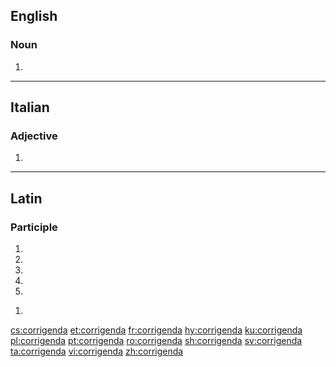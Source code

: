 ==English==

===Noun===
{{head|en|noun plural form}}

# {{plural of|corrigendum|lang=en}}

----

==Italian==

===Adjective===
{{head|it|adjective form|g=f-s}}

# {{inflection of|corrigendo||f|s|lang=it}}

----

==Latin==

===Participle===
{{la-part-form|corrigenda}}

# {{inflection of|corrigendus||nom|f|s|lang=la}}
# {{inflection of|corrigendus||nom|n|p|lang=la}}
# {{inflection of|corrigendus||acc|n|p|lang=la}}
# {{inflection of|corrigendus||voc|f|s|lang=la}}
# {{inflection of|corrigendus||voc|n|p|lang=la}}

{{la-part-form|corrigendā}}

# {{inflection of|corrigendus||abl|f|s|lang=la}}

[[cs:corrigenda]]
[[et:corrigenda]]
[[fr:corrigenda]]
[[hy:corrigenda]]
[[ku:corrigenda]]
[[pl:corrigenda]]
[[pt:corrigenda]]
[[ro:corrigenda]]
[[sh:corrigenda]]
[[sv:corrigenda]]
[[ta:corrigenda]]
[[vi:corrigenda]]
[[zh:corrigenda]]